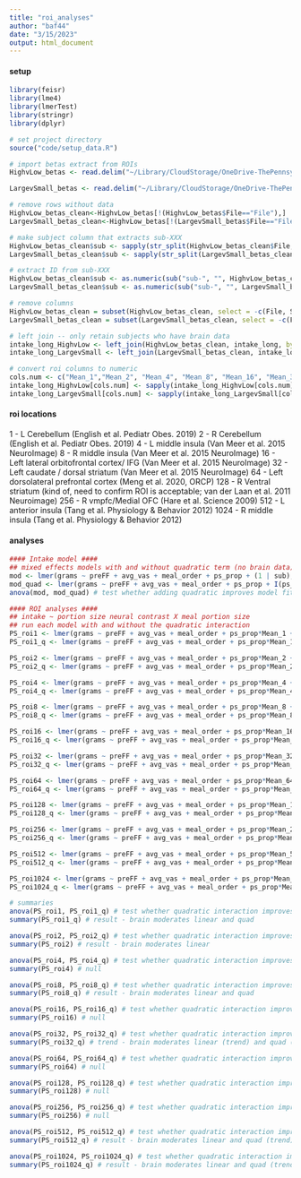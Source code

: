 ```yaml
---
title: "roi_analyses"
author: "baf44"
date: "3/15/2023"
output: html_document
---
```


#### setup

```r
library(feisr)
library(lme4)
library(lmerTest)
library(stringr)
library(dplyr)

# set project directory
source("code/setup_data.R")

# import betas extract from ROIs
HighvLow_betas <- read.delim("~/Library/CloudStorage/OneDrive-ThePennsylvaniaStateUniversity/a-bari/00_PennState/Projects/FoodBrainStudy_fMRI-intake/data/raw/all_betas-High-Low_allPS.txt")

LargevSmall_betas <- read.delim("~/Library/CloudStorage/OneDrive-ThePennsylvaniaStateUniversity/a-bari/00_PennState/Projects/FoodBrainStudy_fMRI-intake/data/raw/all_betas-Large-Small_allED.txt")

```

```r

# remove rows without data
HighvLow_betas_clean<-HighvLow_betas[!(HighvLow_betas$File=="File"),]
LargevSmall_betas_clean<-HighvLow_betas[!(LargevSmall_betas$File=="File"),]

# make subject column that extracts sub-XXX
HighvLow_betas_clean$sub <- sapply(str_split(HighvLow_betas_clean$File, "/"), `[`, 12)
LargevSmall_betas_clean$sub <- sapply(str_split(LargevSmall_betas_clean$File, "/"), `[`, 12)

# extract ID from sub-XXX
HighvLow_betas_clean$sub <- as.numeric(sub("sub-", "", HighvLow_betas_clean$sub))
LargevSmall_betas_clean$sub <- as.numeric(sub("sub-", "", LargevSmall_betas_clean$sub))

# remove columns
HighvLow_betas_clean = subset(HighvLow_betas_clean, select = -c(File, Sub.brick))
LargevSmall_betas_clean = subset(LargevSmall_betas_clean, select = -c(File, Sub.brick))
```

```r

# left join -- only retain subjects who have brain data
intake_long_HighvLow <- left_join(HighvLow_betas_clean, intake_long, by="sub")
intake_long_LargevSmall <- left_join(LargevSmall_betas_clean, intake_long, by="sub")

# convert roi columns to numeric
cols.num <- c("Mean_1","Mean_2", "Mean_4", "Mean_8", "Mean_16", "Mean_32", "Mean_64", "Mean_128", "Mean_256", "Mean_512", "Mean_1024")
intake_long_HighvLow[cols.num] <- sapply(intake_long_HighvLow[cols.num],as.numeric)
intake_long_LargevSmall[cols.num] <- sapply(intake_long_LargevSmall[cols.num],as.numeric)

```

#### roi locations
1 - L Cerebellum (English et al. Pediatr Obes. 2019)
2 - R Cerebellum (English et al. Pediatr Obes. 2019)
4 - L middle insula (Van Meer et al. 2015 NeuroImage)
8	-	R middle insula (Van Meer et al. 2015 NeuroImage)
16 - Left lateral orbitofrontal cortex/ IFG (Van Meer et al. 2015 NeuroImage)
32 - Left caudate / dorsal striatum (Van Meer et al. 2015 NeuroImage)
64 - Left dorsolateral prefrontal cortex (Meng et al. 2020, ORCP)
128	- R Ventral striatum (kind of, need to confirm ROI is acceptable; van der Laan et al. 2011 Neuroimage)
256	- R vmpfc/Medial OFC (Hare et al. Science 2009)
512	- L anterior insula (Tang et al. Physiology & Behavior 2012)
1024 - R middle insula (Tang et al. Physiology & Behavior 2012)

#### analyses

```r

#### Intake model ####
## mixed effects models with and without quadratic term (no brain data)
mod <- lmer(grams ~ preFF + avg_vas + meal_order + ps_prop + (1 | sub), data = intake_long)
mod_quad <- lmer(grams ~ preFF + avg_vas + meal_order + ps_prop + I(ps_prop*ps_prop) + (1 | sub), data = intake_long)
anova(mod, mod_quad) # test whether adding quadratic improves model fit -- it does, so include quadratic term in ROI analyses 

#### ROI analyses ####
## intake ~ portion size neural contrast X meal portion size
## run each model with and without the quadratic interaction
PS_roi1 <- lmer(grams ~ preFF + avg_vas + meal_order + ps_prop*Mean_1 + I(ps_prop*ps_prop) + (1 | sub), data = intake_long_LargevSmall)
PS_roi1_q <- lmer(grams ~ preFF + avg_vas + meal_order + ps_prop*Mean_1 + I(ps_prop*ps_prop)*Mean_1 + (1 | sub), data = intake_long_LargevSmall)

PS_roi2 <- lmer(grams ~ preFF + avg_vas + meal_order + ps_prop*Mean_2 + I(ps_prop*ps_prop) + (1 | sub), data = intake_long_LargevSmall)
PS_roi2_q <- lmer(grams ~ preFF + avg_vas + meal_order + ps_prop*Mean_2 + I(ps_prop*ps_prop)*Mean_2 + (1 | sub), data = intake_long_LargevSmall)

PS_roi4 <- lmer(grams ~ preFF + avg_vas + meal_order + ps_prop*Mean_4 + I(ps_prop*ps_prop) + (1 | sub), data = intake_long_LargevSmall)
PS_roi4_q <- lmer(grams ~ preFF + avg_vas + meal_order + ps_prop*Mean_4 + I(ps_prop*ps_prop)*Mean_4 + (1 | sub), data = intake_long_LargevSmall)

PS_roi8 <- lmer(grams ~ preFF + avg_vas + meal_order + ps_prop*Mean_8 + I(ps_prop*ps_prop) + (1 | sub), data = intake_long_LargevSmall)
PS_roi8_q <- lmer(grams ~ preFF + avg_vas + meal_order + ps_prop*Mean_8 + I(ps_prop*ps_prop)*Mean_8 + (1 | sub), data = intake_long_LargevSmall)

PS_roi16 <- lmer(grams ~ preFF + avg_vas + meal_order + ps_prop*Mean_16 + I(ps_prop*ps_prop) + (1 | sub), data = intake_long_LargevSmall)
PS_roi16_q <- lmer(grams ~ preFF + avg_vas + meal_order + ps_prop*Mean_16 + I(ps_prop*ps_prop)*Mean_16 + (1 | sub), data = intake_long_LargevSmall)

PS_roi32 <- lmer(grams ~ preFF + avg_vas + meal_order + ps_prop*Mean_32 + I(ps_prop*ps_prop) + (1 | sub), data = intake_long_LargevSmall)
PS_roi32_q <- lmer(grams ~ preFF + avg_vas + meal_order + ps_prop*Mean_32 + I(ps_prop*ps_prop)*Mean_32 + (1 | sub), data = intake_long_LargevSmall)

PS_roi64 <- lmer(grams ~ preFF + avg_vas + meal_order + ps_prop*Mean_64 + I(ps_prop*ps_prop) + (1 | sub), data = intake_long_LargevSmall)
PS_roi64_q <- lmer(grams ~ preFF + avg_vas + meal_order + ps_prop*Mean_64 + I(ps_prop*ps_prop)*Mean_64 + (1 | sub), data = intake_long_LargevSmall)

PS_roi128 <- lmer(grams ~ preFF + avg_vas + meal_order + ps_prop*Mean_128 + I(ps_prop*ps_prop) + (1 | sub), data = intake_long_LargevSmall)
PS_roi128_q <- lmer(grams ~ preFF + avg_vas + meal_order + ps_prop*Mean_128 + I(ps_prop*ps_prop)*Mean_128 + (1 | sub), data = intake_long_LargevSmall)

PS_roi256 <- lmer(grams ~ preFF + avg_vas + meal_order + ps_prop*Mean_256 + I(ps_prop*ps_prop) + (1 | sub), data = intake_long_LargevSmall)
PS_roi256_q <- lmer(grams ~ preFF + avg_vas + meal_order + ps_prop*Mean_256 + I(ps_prop*ps_prop)*Mean_256 + (1 | sub), data = intake_long_LargevSmall)

PS_roi512 <- lmer(grams ~ preFF + avg_vas + meal_order + ps_prop*Mean_512 + I(ps_prop*ps_prop) + (1 | sub), data = intake_long_LargevSmall)
PS_roi512_q <- lmer(grams ~ preFF + avg_vas + meal_order + ps_prop*Mean_512 + I(ps_prop*ps_prop)*Mean_512 + (1 | sub), data = intake_long_LargevSmall)

PS_roi1024 <- lmer(grams ~ preFF + avg_vas + meal_order + ps_prop*Mean_1024 + I(ps_prop*ps_prop) + (1 | sub), data = intake_long_LargevSmall)
PS_roi1024_q <- lmer(grams ~ preFF + avg_vas + meal_order + ps_prop*Mean_1024 + I(ps_prop*ps_prop)*Mean_1024 + (1 | sub), data = intake_long_LargevSmall)

# summaries
anova(PS_roi1, PS_roi1_q) # test whether quadratic interaction improves model fit -- it does, include it 
summary(PS_roi1_q) # result - brain moderates linear and quad

anova(PS_roi2, PS_roi2_q) # test whether quadratic interaction improves model fit -- it does not, don't include it 
summary(PS_roi2) # result - brain moderates linear

anova(PS_roi4, PS_roi4_q) # test whether quadratic interaction improves model fit -- it does not, don't include it 
summary(PS_roi4) # null

anova(PS_roi8, PS_roi8_q) # test whether quadratic interaction improves model fit -- it does, include it 
summary(PS_roi8_q) # result - brain moderates linear and quad

anova(PS_roi16, PS_roi16_q) # test whether quadratic interaction improves model fit -- it does not, don't include it 
summary(PS_roi16) # null

anova(PS_roi32, PS_roi32_q) # test whether quadratic interaction improves model fit -- it does, include it 
summary(PS_roi32_q) # trend - brain moderates linear (trend) and quad (trend)

anova(PS_roi64, PS_roi64_q) # test whether quadratic interaction improves model fit -- it does not, don't include it 
summary(PS_roi64) # null

anova(PS_roi128, PS_roi128_q) # test whether quadratic interaction improves model fit -- it does not, don't include it 
summary(PS_roi128) # null

anova(PS_roi256, PS_roi256_q) # test whether quadratic interaction improves model fit -- it does not, don't include it 
summary(PS_roi256) # null

anova(PS_roi512, PS_roi512_q) # test whether quadratic interaction improves model fit -- it does, include it 
summary(PS_roi512_q) # result - brain moderates linear and quad (trend)

anova(PS_roi1024, PS_roi1024_q) # test whether quadratic interaction improves model fit -- it does, include it 
summary(PS_roi1024_q) # result - brain moderates linear and quad (trend)

```
